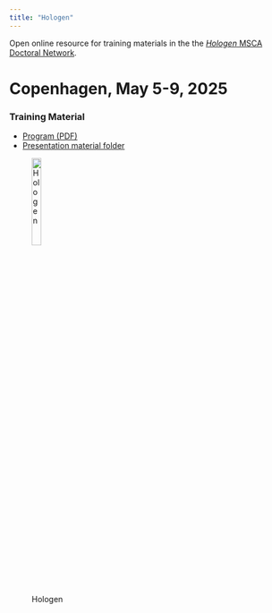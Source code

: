 ```yaml
---
title: "Hologen"
---
```


Open online resource for training materials in the the [*Hologen* MSCA
Doctoral Network](https://www.hologen-network.eu/).

# Copenhagen, May 5-9, 2025

### Training Material

- [Program (PDF)](material/Program.pdf)
- [Presentation material folder](https://github.com/hologen-network/training/tree/main/docs/material/2025_May_CPH_Training_Materials)

![Hologen](images/hologen-logo-web-1000x160.png){width=20% fig-align="left"}  





